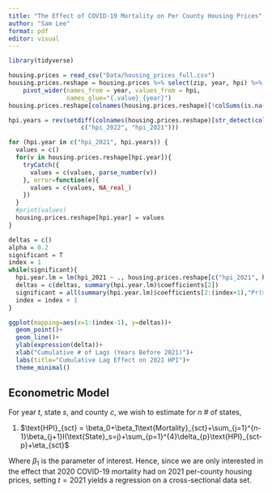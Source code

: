 ---
title: "The Effect of COVID-19 Mortality on Per County Housing Prices"
author: "Sam Lee"
format: pdf
editor: visual
---

```{r setup, include=FALSE}
library(tidyverse)

housing.prices = read_csv("Data/housing_prices_full.csv")
housing.prices.reshape = housing.prices %>% select(zip, year, hpi) %>%
    pivot_wider(names_from = year, values_from = hpi, 
                names_glue="{.value}_{year}")
housing.prices.reshape[colnames(housing.prices.reshape)[!colSums(is.na(housing.prices.reshape)) > 0]] -> housing.prices.reshape

hpi.years = rev(setdiff(colnames(housing.prices.reshape)[str_detect(colnames(housing.prices.reshape), "hpi")],
                    c("hpi_2022", "hpi_2021")))

for (hpi.year in c("hpi_2021", hpi.years)) {
  values = c()
  for(v in housing.prices.reshape[hpi.year]){
    tryCatch({
      values = c(values, parse_number(v))
    }, error=function(e){
      values = c(values, NA_real_)
    })
  }
  #print(values)
  housing.prices.reshape[hpi.year] = values
}

deltas = c()
alpha = 0.2
significant = T
index = 1
while(significant){
  hpi.year.lm = lm(hpi_2021 ~ ., housing.prices.reshape[c("hpi_2021", hpi.years[1:index])])
  deltas = c(deltas, summary(hpi.year.lm)$coefficients[2])
  significant = all(summary(hpi.year.lm)$coefficients[2:(index+1),"Pr(>|t|)"] < alpha)
  index = index + 1
}

ggplot(mapping=aes(x=1:(index-1), y=deltas))+
  geom_point()+
  geom_line()+
  ylab(expression(delta))+
  xlab("Cumulative # of Lags (Years Before 2021)")+
  labs(title="Cumulative Lag Effect on 2021 HPI")+
  theme_minimal()
```

## Econometric Model

For year $t$, state $s$, and county $c$, we wish to estimate for $n$ # of states,

(1) $\text{HPI}_{sct} = \beta_0+\beta_1\text{Mortality}_{sct}+\sum_{j=1}^{n-1}\beta_{j+1}I(\text{State}_s=j)+\sum_{p=1}^{4}\delta_{p}\text{HPI}_{sct-p}+\eta_{sct}$

Where $\beta_1$ is the parameter of interest. Hence, since we are only interested in the effect that 2020 COVID-19 mortality had on 2021 per-county housing prices, setting $t=2021$ yields a regression on a cross-sectional data set.
